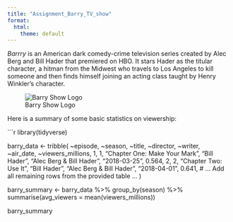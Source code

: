 ---
title: "Assignment_Barry_TV_show"
format:
  html:
    theme: default
---

_Barrry_ is an American dark comedy-crime television series created by Alec Berg and Bill Hader that premiered on HBO. It stars Hader as the titular character, a hitman from the Midwest who travels to Los Angeles to kill someone and then finds himself joining an acting class taught by Henry Winkler's character.

![Barry Show Logo](barry_logo.jpg)

Here is a summary of some basic statistics on viewership:

```{r}
library(tidyverse)

barry_data <- tribble(
  ~episode, ~season, ~title, ~director, ~writer, ~air_date, ~viewers_millions,
  1, 1, "Chapter One: Make Your Mark", "Bill Hader", "Alec Berg & Bill Hader", "2018-03-25", 0.564,
  2, 2, "Chapter Two: Use It", "Bill Hader", "Alec Berg & Bill Hader", "2018-04-01", 0.641,
  # ... Add all remaining rows from the provided table ...
)

barry_summary <- barry_data %>%
  group_by(season) %>%
  summarise(avg_viewers = mean(viewers_millions))

barry_summary